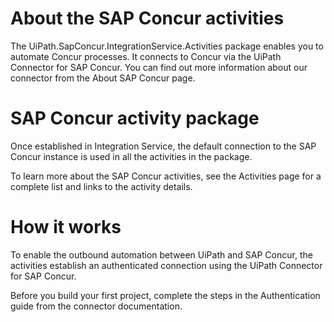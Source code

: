 ﻿# About the SAP Concur activities

The UiPath.SapConcur.IntegrationService.Activities package enables you to automate Concur processes. It connects to Concur via the UiPath Connector for SAP Concur. You can find out more information about our connector from the About SAP Concur page.

# SAP Concur activity package

Once established in Integration Service, the default connection to the SAP Concur instance is used in all the activities in the package.

To learn more about the SAP Concur activities, see the Activities page for a complete list and links to the activity details.

# How it works

To enable the outbound automation between UiPath and SAP Concur, the activities establish an authenticated connection using the UiPath Connector for SAP Concur.

Before you build your first project, complete the steps in the Authentication guide from the connector documentation.
